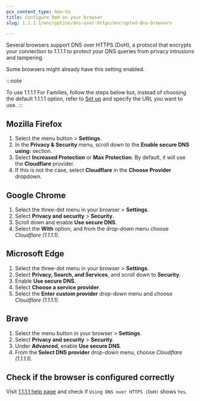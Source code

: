 ```yaml
---
pcx_content_type: how-to
title: Configure DoH on your browser
slug: 1.1.1.1/encryption/dns-over-https/encrypted-dns-browsers

---
```


Several browsers support DNS over HTTPS (DoH), a protocol that encrypts your connection to 1.1.1.1 to protect your DNS queries from privacy intrusions and tampering.

Some browsers might already have this setting enabled.

:::note

To use 1.1.1.1 For Families, follow the steps below but, instead of choosing the default 1.1.1.1 option, refer to [Set up](/1.1.1.1/setup/#dns-over-https-doh) and specify the URL you want to use.
:::

## Mozilla Firefox

1. Select the menu button > **Settings**.
2. In the **Privacy & Security** menu, scroll down to the **Enable secure DNS using:** section.
3. Select **Increased Protection** or **Max Protection**. By default, it will use the **Cloudflare** provider.
4. If this is not the case, select **Cloudflare** in the **Choose Provider** dropdown.

## Google Chrome

1. Select the three-dot menu in your browser > **Settings**.
2. Select **Privacy and security** > **Security**.
3. Scroll down and enable **Use secure DNS**.
4. Select the **With** option, and from the drop-down menu choose *Cloudflare (1.1.1.1)*.

## Microsoft Edge

1. Select the three-dot menu in your browser > **Settings**.
2. Select **Privacy, Search, and Services**, and scroll down to **Security**.
3. Enable **Use secure DNS**.
4. Select **Choose a service provider**.
5. Select the **Enter custom provider** drop-down menu and choose *Cloudflare (1.1.1.1)*.

## Brave

1. Select the menu button in your browser > **Settings**.
2. Select **Privacy and security** > **Security**.
3. Under **Advanced**, enable **Use secure DNS**.
4. From the **Select DNS provider** drop-down menu, choose *Cloudflare (1.1.1.1)*.

## Check if the browser is configured correctly

Visit [1.1.1.1 help page](https://one.one.one.one/help) and check if `Using DNS over HTTPS (DoH)` shows `Yes`.

